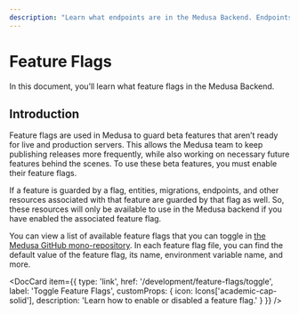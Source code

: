```yaml
---
description: "Learn what endpoints are in the Medusa Backend. Endpoints are REST APIs that allow a frontend or external system to interact with the Backend."
---
```



# Feature Flags

In this document, you’ll learn what feature flags in the Medusa Backend.

## Introduction

Feature flags are used in Medusa to guard beta features that aren’t ready for live and production servers. This allows the Medusa team to keep publishing releases more frequently, while also working on necessary future features behind the scenes. To use these beta features, you must enable their feature flags.

If a feature is guarded by a flag, entities, migrations, endpoints, and other resources associated with that feature are guarded by that flag as well. So, these resources will only be available to use in the Medusa backend if you have enabled the associated feature flag.

You can view a list of available feature flags that you can toggle in [the Medusa GitHub mono-repository](https://github.com/medusajs/medusa/tree/master/packages/medusa/src/loaders/feature-flags). In each feature flag file, you can find the default value of the feature flag, its name, environment variable name, and more.

<DocCard item={{
  type: 'link',
  href: '/development/feature-flags/toggle',
  label: 'Toggle Feature Flags',
  customProps: {
    icon: Icons['academic-cap-solid'],
    description: 'Learn how to enable or disabled a feature flag.'
  }
}} />